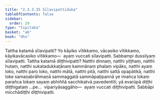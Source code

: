 ```yaml
---
title: "2.3.3.35 Sīlavipattiduka"
tableOfContents: false
sidebar:
  order: 29
type: "tipitaka"
basket: "ab"
book: "dhs"
---
```



<DynamicBreadcrumb />

<Division number="1368" book="dhs" bookNo="29" page="263">

<Paragraph number="2073" book="dhs">
Tattha katamā sīlavipatti? Yo kāyiko vītikkamo, vācasiko vītikkamo, kāyikavācasiko vītikkamo—  ayaṃ vuccati sīlavipatti. Sabbampi dussilyaṃ sīlavipatti.
</Paragraph>

</Division>
<Division number="1369" book="dhs" bookNo="29" page="263">

<Paragraph number="2074" book="dhs">
Tattha katamā diṭṭhivipatti? Natthi dinnaṃ, natthi yiṭṭhaṃ, natthi hutaṃ, natthi sukatadukkaṭānaṃ kammānaṃ phalaṃ vipāko, natthi ayaṃ loko, natthi paro loko, natthi mātā, natthi pitā, natthi sattā opapātikā, natthi loke samaṇabrāhmaṇā sammaggatā sammāpaṭipannā ye imañca lokaṃ parañca lokaṃ sayaṃ abhiññā sacchikatvā pavedentīti; yā evarūpā diṭṭhi diṭṭhigataṃ …pe…  vipariyāsaggāho—  ayaṃ vuccati diṭṭhivipatti. Sabbāpi micchādiṭṭhi diṭṭhivipatti.
</Paragraph>
</Division>